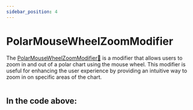 ```yaml
---
sidebar_position: 4
---
```


# PolarMouseWheelZoomModifier


The [PolarMouseWheelZoomModifier:blue_book:](https://www.scichart.com/documentation/js/v4/typedoc/classes/polarmousewheelzoommodifier.html) is a modifier that allows users to zoom in and out of a polar chart using the mouse wheel. This modifier is useful for enhancing the user experience by providing an intuitive way to zoom in on specific areas of the chart.

```ts showLineNumbers file=./demo.js start=region_A_start end=region_A_end
```



<ChartPreviewWrapper jsContent={PolarMouseWheelZoom} />

In the code above:
-
